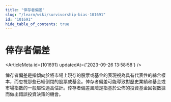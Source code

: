 ```yaml
---
title: "倖存者偏差"
slug: "/learn/wiki/survivorship-bias-101691"
id: "101691"
hide_table_of_contents: true
---
```



# 倖存者偏差

<ArticleMeta id={101691} updatedAt={'2023-09-26 13:58:58'} />
<div className='border-solid border-b border-t-0 my-4 border-[var(--ifm-color-gray-300)]' />

倖存者偏差是指傾向於將市場上現存的股票或基金的表現視為具有代表性的綜合樣本，而忽視那些已經倒閉的股票或基金。倖存者偏差可能導致對歷史業績和基金或市場指數的一般屬性過高估計。倖存者偏差風險是指基於公佈的投資基金回報數據而做出錯誤投資決策的機會。
